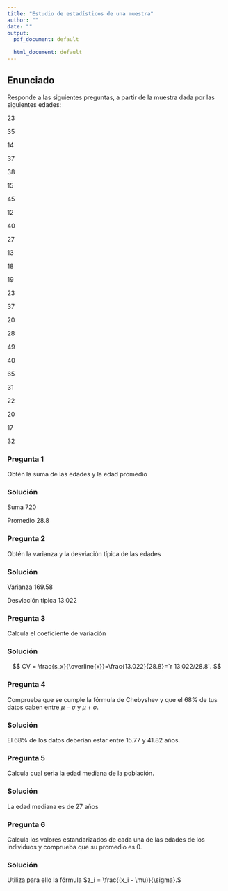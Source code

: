 ```yaml
---
title: "Estudio de estadísticos de una muestra"
author: ""
date: ""
output:
  pdf_document: default
              
  html_document: default
---
```



<!-- Después de la lectura 25 Estadarizacón y Z-score. -->

## Enunciado

Responde a las siguientes preguntas, a partir de la muestra dada por las siguientes edades:

23

35

14

37

38

15

45

12

40

27

13

18

19

23

37

20

28

49

40

65

31

22

20

17

32

### Pregunta 1
Obtén la suma de las edades y la edad promedio

### Solución

Suma 720

Promedio 28.8


### Pregunta 2
Obtén la varianza y la desviación típica de las edades

### Solución

Varianza 169.58

Desviación típica 13.022

### Pregunta 3
Calcula el coeficiente de variación

### Solución
$$
CV = \frac{s_x}{\overline{x}}=\frac{13.022}{28.8}=`r 13.022/28.8`.
$$

### Pregunta 4
Comprueba que se cumple la fórmula de Chebyshev y que el $68\%$ de tus datos caben entre $\mu-\sigma$ y $\mu+\sigma$.

### Solución

El 68% de los datos deberían estar entre 15.77 y 41.82 años.

### Pregunta 5
Calcula cual seria la edad mediana de la población.

### Solución
La edad mediana es de 27 años

### Pregunta 6
Calcula los valores estandarizados de cada una de las edades de los individuos y comprueba que su promedio es 0.

### Solución
Utiliza para ello la fórmula $z_i = \frac{(x_i - \mu)}{\sigma}.$